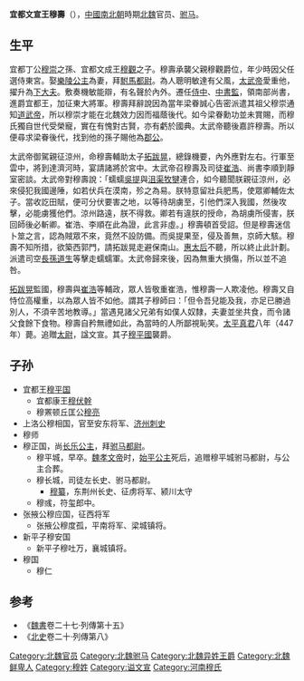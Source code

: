 '''宜都文宣王穆壽'''（{{bd|?||447年|catIdx=M}}），[[中國|中國]][[南北朝|南北朝]]時期[[北魏|北魏]]官员、[[驸马|驸马]]。

==生平==

宜都丁公[[穆崇|穆崇]]之孫、宜都文成王[[穆觀|穆觀]]之子。穆壽承襲父親穆觀爵位，年少時因父任選侍東宮。娶[[樂陵公主|樂陵公主]]為妻，拜[[駙馬都尉|駙馬都尉]]。為人聰明敏達有父風，[[拓跋燾|太武帝]]愛重他，擢升為[[下大夫|下大夫]]。敷奏機敏能辯，有名聲於內外。遷任[[侍中|侍中]]、[[中書監|中書監]]，領南部尚書，進爵宜都王，加征東大將軍。穆壽拜辭說因為當年梁眷誠心告密派遣其祖父穆崇通知[[拓跋珪|道武帝]]，所以穆崇才能在北魏效力因而福蔭後代。如今梁眷勳功並未賞賜，而穆氏獨自世代受榮寵，實在有愧對古賢，亦有虧於國典。太武帝聽後嘉許穆壽。所以便尋求梁眷後代，找到他的孫子賜他為[[郡公|郡公]]。

太武帝御駕親征涼州，命穆壽輔助太子[[拓跋晃|拓跋晃]]，總錄機要，內外應對左右。行軍至雲中，將到達濟河時，宴請諸將於宮中。太武帝召穆壽及司徒[[崔浩|崔浩]]、尚書李順到靜室密談。太武帝對穆壽說：「蠕蠕[[吳提|吳提]]與[[沮渠牧犍|沮渠牧犍]]連合，如今聽聞朕親征涼州，必來侵犯我國邊陲，如若伏兵在漠南，殄之為易。朕特意留壯兵肥馬，使眾卿輔佐太子。當收訖田賦，便可分伏要害之地，以等待胡虜至，引他們深入我國，然後攻擊，必能虜獲他們。涼州路遠，朕不得救。卿若有違朕的授命，為胡虜所侵害，朕回師後必斬卿。崔浩、李順在此為證，此言非虛。」穆壽頓首受詔。但是穆壽迷信卜筮之言，認為賊眾不來，竟然不設防備。而吳提果至，侵及善無，京師大駭。穆壽不知所措，欲築西郭門，請拓跋晃走避保南山。[[惠太后|惠太后]]不聽，所以終止此計劃。派遣司空[[長孫道生|長孫道生]]等擊走蠕蠕軍。太武帝歸來後，因為無重大損傷，所以並不追咎。

[[拓跋晃|拓跋晃]]監國，穆壽與[[崔浩|崔浩]]等輔政，眾人皆敬重崔浩，惟穆壽一人欺凌他。穆壽又自恃位高權重，以為眾人皆不如他。謂其子穆師曰：「但令吾兒能及我，亦足已勝過別人，不須辛苦地教導。」當遇見諸父兄弟有如僕人奴隸，夫妻並坐共食，而令諸父食餘下食物。穆壽自矜無禮如此，為當時的人所鄙視恥笑。[[太平真君|太平真君]]八年（447年）薨。追贈[[太尉|太尉]]，諡文宣。其子[[穆平國|穆平國]]襲爵。

==子孙==
* 宜都王[[穆平国|穆平国]]
** 宜都康王[[穆伏幹|穆伏幹]]
** 穆罴顿丘匡公[[穆亮|穆亮]]
* 上洛公穆相国，官至安东将军、[[济州|济州]][[刺史|刺史]]
* 穆师
* 穆正国，尚[[长乐公主_(穆正国之妻)|长乐公主]]，拜[[驸马都尉|驸马都尉]]。
** 穆平城，早卒。[[魏孝文帝|魏孝文帝]]时，[[始平公主_(穆平城之妻)|始平公主]]死后，追赠穆平城驸马都尉，与公主合葬。
** 穆长城，司徒左长史、驸马都尉。
*** [[穆纂|穆纂]]，东荆州长史、征虏将军、颍川太守
** 穆彧，符玺郎中。
* 张掖公穆应国，征西将军
** 张掖公穆度孤，平南将军、梁城镇将。
* 新平子穆安国
** 新平子穆吐万，襄城镇将。
* 穆国
** 穆仁

==参考==
*《[[魏書|魏書]]卷二十七·列傳第十五》
*《[[北史|北史]]卷二十·列傳第八》

[[Category:北魏官员|Category:北魏官员]]
[[Category:北魏驸马|Category:北魏驸马]]
[[Category:北魏异姓王爵|Category:北魏异姓王爵]]
[[Category:北魏鲜卑人|Category:北魏鲜卑人]]
[[Category:穆姓|Category:穆姓]]
[[Category:谥文宣|Category:谥文宣]]
[[Category:河南穆氏|Category:河南穆氏]]